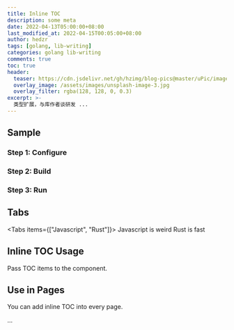 ```yaml
---
title: Inline TOC
description: some meta
date: 2022-04-13T05:00:00+08:00
last_modified_at: 2022-04-15T00:05:00+08:00
author: hedzr
tags: [golang, lib-writing]
categories: golang lib-writing
comments: true
toc: true
header:
  teaser: https://cdn.jsdelivr.net/gh/hzimg/blog-pics@master/uPic/image-20220409105705674.png
  overlay_image: /assets/images/unsplash-image-3.jpg
  overlay_filter: rgba(128, 128, 0, 0.3)
excerpt: >-
  类型扩展，与库作者谈研发 ...
---
```


<InlineTOC defaultOpen open disabled items={toc} />

## Sample

<Steps>
<Step>

### Step 1: Configure

</Step>

<Step>

### Step 2: Build

</Step>

<Step>

### Step 3: Run

</Step>

</Steps>

## Tabs

<Tabs items={["Javascript", "Rust"]}>
  <Tab value="Javascript">Javascript is weird</Tab>
  <Tab value="Rust">Rust is fast</Tab>
</Tabs>

## Inline TOC Usage

Pass TOC items to the component.

## Use in Pages

You can add inline TOC into every page.

...
